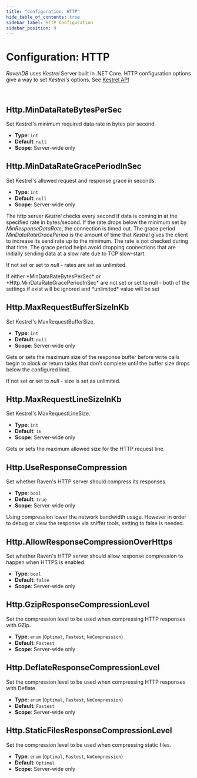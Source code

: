 ```yaml
---
title: "Configuration: HTTP"
hide_table_of_contents: true
sidebar_label: HTTP Configuration
sidebar_position: 9
---
```



# Configuration: HTTP

*RavenDB* uses *Kestrel* Server built in .NET Core. HTTP configuration options give a way to set *Kestrel's* options. See [Kestrel API](https://docs.microsoft.com/en-us/dotnet/api/microsoft.aspnetcore.server.kestrel?view=aspnetcore-1.1)

<br/>

## Http.MinDataRateBytesPerSec

Set Kestrel's minimum required data rate in bytes per second.

- **Type**: `int`
- **Default**: `null`
- **Scope**: Server-wide only



## Http.MinDataRateGracePeriodInSec

 Set Kestrel's allowed request and response grace in seconds.

- **Type**: `int`
- **Default**: `null`
- **Scope**: Server-wide only

The http server *Kestrel* checks every second if data is coming in at the specified rate in bytes/second. If the rate drops below the minimum set by *MinResponseDataRate*, the connection is timed out. The grace period *MinDataRateGracePeriod* is the amount of time that *Kestrel* gives the client to increase its send rate up to the minimum. The rate is not checked during that time. The grace period helps avoid dropping connections that are initially sending data at a slow rate due to TCP slow-start.

If not set or set to *null* - rates are set as unlimited.

<Admonition type="note" title="Note">
If either *MinDataRateBytesPerSec* or *Http.MinDataRateGracePeriodInSec* are not set or set to null - both of the settings if exist will be ignored and *unlimited* value will be set
</Admonition>



## Http.MaxRequestBufferSizeInKb

Set Kestrel's MaxRequestBufferSize.

- **Type**: `int`
- **Default**: `null`
- **Scope**: Server-wide only

Gets or sets the maximum size of the response buffer before write calls begin to block or return tasks that don't complete until the buffer size drops below the configured limit. 

If not set or set to *null* - size is set as unlimited.



## Http.MaxRequestLineSizeInKb

Set Kestrel's MaxRequestLineSize.

- **Type**: `int`
- **Default**: `16`
- **Scope**: Server-wide only

Gets or sets the maximum allowed size for the HTTP request line.



## Http.UseResponseCompression

Set whether Raven's HTTP server should compress its responses.

- **Type**: `bool`
- **Default**: `true`
- **Scope**: Server-wide only

Using compression lower the network bandwidth usage.  However in order to debug or view the response via sniffer tools, setting to false is needed. 



## Http.AllowResponseCompressionOverHttps

Set whether Raven's HTTP server should allow response compression to happen when HTTPS is enabled.

- **Type**: `bool`
- **Default**: `false`
- **Scope**: Server-wide only



## Http.GzipResponseCompressionLevel

Set the compression level to be used when compressing HTTP responses with GZip.

- **Type**: `enum` (`Optimal`, `Fastest`, `NoCompression`)
- **Default**: `Fastest`
- **Scope**: Server-wide only



## Http.DeflateResponseCompressionLevel

Set the compression level to be used when compressing HTTP responses with Deflate.

- **Type**: `enum` (`Optimal`, `Fastest`, `NoCompression`)
- **Default**: `Fastest`
- **Scope**: Server-wide only



## Http.StaticFilesResponseCompressionLevel

Set the compression level to be used when compressing static files.

- **Type**: `enum` (`Optimal`, `Fastest`, `NoCompression`)
- **Default**: `Optimal`
- **Scope**: Server-wide only


